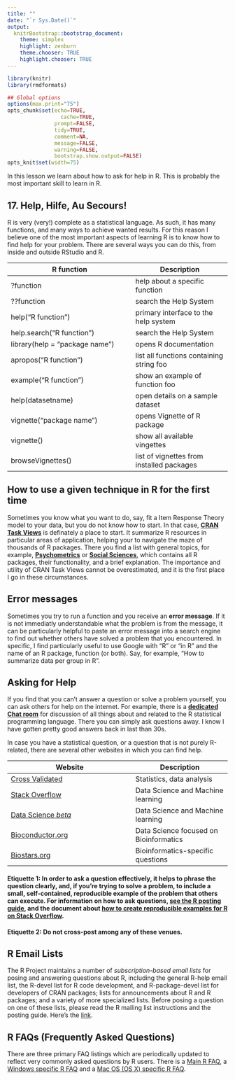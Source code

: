 ```yaml
---
title: ""
date: "`r Sys.Date()`"
output:
  knitrBootstrap::bootstrap_document:
    theme: simplex
    highlight: zenburn
    theme.chooser: TRUE
    highlight.chooser: TRUE
---
```


```r
library(knitr)
library(rmdformats)

## Global options
options(max.print="75")
opts_chunk$set(echo=TRUE,
	             cache=TRUE,
               prompt=FALSE,
               tidy=TRUE,
               comment=NA,
               message=FALSE,
               warning=FALSE,
               bootstrap.show.output=FALSE)
opts_knit$set(width=75)
```

In this lesson we learn about how to ask for help in R. This is probably the most important skill to learn in R.

## 17. Help, Hilfe, Au Secours!

R is very (very!) complete as a statistical language. As such, it has many functions, and many ways to achieve wanted results. For this reason I believe one of the most important aspects of learning R is to know how to find help for your problem. There are several ways you can do this, from inside and outside RStudio and R.

R function                 |  Description
-------------------------- | --------------------
?function                  | help about a specific function 
??function                 | search the Help System
help("R function")         | primary interface to the help system
help.search("R function")  | search the Help System
library(help = "package name")   | opens R documentation
apropos("R function")      | list all functions containing string foo
example("R function")      |  show an example of function foo
help(datasetname)          |  open details on a sample dataset
vignette("package name")   | opens Vignette of R package
vignette()                 | show all available vingettes
browseVignettes()          |  list of vignettes from installed packages 


## How to use a given technique in R for the first time

Sometimes you know what you want to do, say, fit a Item Response Theory model to your data, but you do not know how to start. In that case, **[CRAN Task Views](http://cran.us.r-project.org/web/views/)** is definately a place to start. It summarize R resources in particular areas of application, helping your to navigate the maze of thousands of R packages. There you find a list with general topics, for example, **[Psychometrics](http://cran.us.r-project.org/web/views/Psychometrics.html)** or **[Social Sciences](http://cran.us.r-project.org/web/views/SocialSciences.html)**, which contains all R packages, their functionality, and a brief explanation. The importance and utility of CRAN Task Views cannot be overestimated, and it is the first place I go in these circumstances.

## Error messages

Sometimes you try to run a function and you receive an **error message**. If it is not immediatly understandable what the problem is from the message, it can be particularly helpful to paste an error message into a search engine to find out whether others have solved a problem that you encountered. In specific, I find particularly useful to use Google with "R" or "in R" and the name of an R package, function (or both). Say, for example, "How to summarize data per group in R". 

## Asking for Help

If you find that you can't answer a question or solve a problem yourself, you can ask others for help on the internet. For example, there is a [**dedicated Chat room**](http://chat.stackoverflow.com/rooms/25312/r-public) for discussion of all things about and related to the R statistical programming language. There you can simply ask questions away. I know I have gotten pretty good answers back in last than 30s.


In case you have a statistical question, or a question that is not purely R-related, there are several other websites in which you can find help.


  Website                  |  Description
-------------------------- | --------------------
[Cross Validated](http://stats.stackexchange.com/) | Statistics, data analysis
[Stack Overflow](http://stackoverflow.com/questions/tagged/r) | Data Science and Machine learning
[Data Science *beta*](http://datascience.stackexchange.com/) | Data Science and Machine learning
[Bioconductor.org](http://support.bioconductor.org/) | Data Science focused on Bioinformatics
[Biostars.org](http://www.biostars.org/) | Bioinformatics-specific questions


#### **Etiquette 1**: In order to ask a question effectively, it helps to phrase the question clearly, and, if you're trying to solve a problem, to include a small, self-contained, reproducible example of the problem that others can execute. For information on how to ask questions, **[see the R posting guide](https://www.r-project.org/posting-guide.html)**, and the document about **[how to create reproducible examples for R on Stack Overflow](http://stackoverflow.com/questions/5963269/how-to-make-a-great-r-reproducible-example)**.

#### **Etiquette 2**: Do not cross-post among any of these venues.

## R Email Lists

The R Project maintains a number of _subscription-based email lists_ for posing and answering questions about R, including the general R-help email list, the R-devel list for R code development, and R-package-devel list for developers of CRAN packages; lists for announcements about R and R packages; and a variety of more specialized lists. Before posing a question on one of these lists, please read the R mailing list instructions and the posting guide. Here's the [link](https://www.r-project.org/mail.html).


## R FAQs (Frequently Asked Questions)

There are three primary FAQ listings which are periodically updated to reflect very commonly asked questions by R users. There is a [Main R FAQ](https://cran.r-project.org/doc/FAQ/R-FAQ.html), a [Windows specific R FAQ](https://cran.r-project.org/bin/windows/base/rw-FAQ.html) and a [Mac OS (OS X) specific R FAQ](https://cran.r-project.org/bin/macosx/RMacOSX-FAQ.html).

\pagebreak

